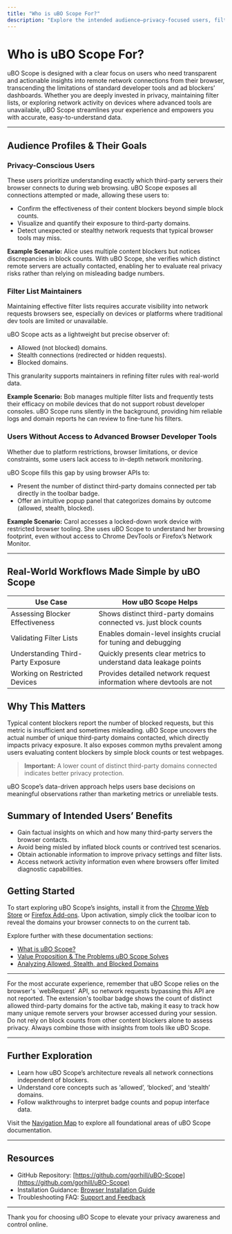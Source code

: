 ```yaml
---
title: "Who is uBO Scope For?"
description: "Explore the intended audience—privacy-focused users, filter list maintainers, and those without access to advanced browser developer tools. Real-world scenarios highlight how uBO Scope streamlines their workflows, whether for assessing content blocker effectiveness, validating filter lists, or simply understanding their exposure to third-party servers."
---
```


# Who is uBO Scope For?

uBO Scope is designed with a clear focus on users who need transparent and actionable insights into remote network connections from their browser, transcending the limitations of standard developer tools and ad blockers’ dashboards. Whether you are deeply invested in privacy, maintaining filter lists, or exploring network activity on devices where advanced tools are unavailable, uBO Scope streamlines your experience and empowers you with accurate, easy-to-understand data.

---

## Audience Profiles & Their Goals

### Privacy-Conscious Users
These users prioritize understanding exactly which third-party servers their browser connects to during web browsing. uBO Scope exposes all connections attempted or made, allowing these users to:

- Confirm the effectiveness of their content blockers beyond simple block counts.
- Visualize and quantify their exposure to third-party domains.
- Detect unexpected or stealthy network requests that typical browser tools may miss.

**Example Scenario:**
Alice uses multiple content blockers but notices discrepancies in block counts. With uBO Scope, she verifies which distinct remote servers are actually contacted, enabling her to evaluate real privacy risks rather than relying on misleading badge numbers.


### Filter List Maintainers
Maintaining effective filter lists requires accurate visibility into network requests browsers see, especially on devices or platforms where traditional dev tools are limited or unavailable.

uBO Scope acts as a lightweight but precise observer of:

- Allowed (not blocked) domains.
- Stealth connections (redirected or hidden requests).
- Blocked domains.

This granularity supports maintainers in refining filter rules with real-world data.

**Example Scenario:**
Bob manages multiple filter lists and frequently tests their efficacy on mobile devices that do not support robust developer consoles. uBO Scope runs silently in the background, providing him reliable logs and domain reports he can review to fine-tune his filters.


### Users Without Access to Advanced Browser Developer Tools
Whether due to platform restrictions, browser limitations, or device constraints, some users lack access to in-depth network monitoring.

uBO Scope fills this gap by using browser APIs to:

- Present the number of distinct third-party domains connected per tab directly in the toolbar badge.
- Offer an intuitive popup panel that categorizes domains by outcome (allowed, stealth, blocked).

**Example Scenario:**
Carol accesses a locked-down work device with restricted browser tooling. She uses uBO Scope to understand her browsing footprint, even without access to Chrome DevTools or Firefox’s Network Monitor.


---

## Real-World Workflows Made Simple by uBO Scope

| Use Case                         | How uBO Scope Helps                                                   |
|---------------------------------|----------------------------------------------------------------------|
| Assessing Blocker Effectiveness | Shows distinct third-party domains connected vs. just block counts    |
| Validating Filter Lists          | Enables domain-level insights crucial for tuning and debugging      |
| Understanding Third-Party Exposure | Quickly presents clear metrics to understand data leakage points    |
| Working on Restricted Devices   | Provides detailed network request information where devtools are not |


## Why This Matters

Typical content blockers report the number of blocked requests, but this metric is insufficient and sometimes misleading. uBO Scope uncovers the actual number of unique third-party domains contacted, which directly impacts privacy exposure. It also exposes common myths prevalent among users evaluating content blockers by simple block counts or test webpages.

> **Important:** A lower count of distinct third-party domains connected indicates better privacy protection.

uBO Scope’s data-driven approach helps users base decisions on meaningful observations rather than marketing metrics or unreliable tests.


## Summary of Intended Users’ Benefits

- Gain factual insights on which and how many third-party servers the browser contacts.
- Avoid being misled by inflated block counts or contrived test scenarios.
- Obtain actionable information to improve privacy settings and filter lists.
- Access network activity information even where browsers offer limited diagnostic capabilities.


## Getting Started

To start exploring uBO Scope’s insights, install it from the [Chrome Web Store](https://chromewebstore.google.com/detail/ubo-scope/bbdpgcaljkaaigfcomhidmneffjjjfgp) or [Firefox Add-ons](https://addons.mozilla.org/firefox/addon/ubo-scope/). Upon activation, simply click the toolbar icon to reveal the domains your browser connects to on the current tab.

Explore further with these documentation sections:

- [What is uBO Scope?](overview/getting-started-introduction/what-is-ubo-scope)
- [Value Proposition & The Problems uBO Scope Solves](overview/getting-started-introduction/value-proposition-and-problem-solved)
- [Analyzing Allowed, Stealth, and Blocked Domains](guides/core-workflows/analyzing-allowed-stealth-blocked)


---

<Tip>
For the most accurate experience, remember that uBO Scope relies on the browser's `webRequest` API, so network requests bypassing this API are not reported.
</Tip>

<Note>
The extension's toolbar badge shows the count of distinct allowed third-party domains for the active tab, making it easy to track how many unique remote servers your browser accessed during your session.
</Note>

<Warning>
Do not rely on block counts from other content blockers alone to assess privacy. Always combine those with insights from tools like uBO Scope.
</Warning>


---

## Further Exploration

- Learn how uBO Scope’s architecture reveals all network connections independent of blockers.
- Understand core concepts such as ‘allowed’, ‘blocked’, and ‘stealth’ domains.
- Follow walkthroughs to interpret badge counts and popup interface data.

Visit the [Navigation Map](overview/getting-started-introduction) to explore all foundational areas of uBO Scope documentation.


---

## Resources
- GitHub Repository: [https://github.com/gorhill/uBO-Scope](https://github.com/gorhill/uBO-Scope)
- Installation Guidance: [Browser Installation Guide](getting-started/install-and-requirements/browser-installation)
- Troubleshooting FAQ: [Support and Feedback](getting-started/troubleshooting/support-and-feedback)


---

Thank you for choosing uBO Scope to elevate your privacy awareness and control online.
